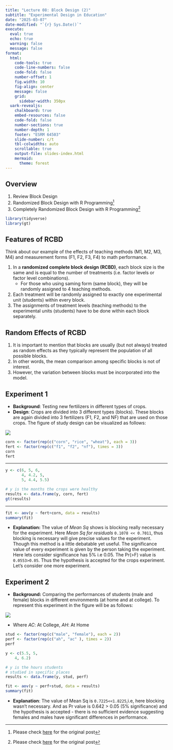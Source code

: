 ```yaml
---
title: "Lecture 08: Block Design (2)"
subtitle: "Experimental Design in Education"
date: "2025-03-07"
date-modified: "`{r} Sys.Date()`"
execute: 
  eval: true
  echo: true
  warning: false
  message: false
format: 
  html:
    code-tools: true
    code-line-numbers: false
    code-fold: false
    number-offset: 1
    fig.width: 10
    fig-align: center
    message: false
    grid:
      sidebar-width: 350px
  uark-revealjs:
    chalkboard: true
    embed-resources: false
    code-fold: false
    number-sections: true
    number-depth: 1
    footer: "ESRM 64503"
    slide-number: c/t
    tbl-colwidths: auto
    scrollable: true
    output-file: slides-index.html
    mermaid:
      theme: forest    
---
```


::: objectives
## Overview {.unnumbered}

1.  Review Block Design
2.  Randomized Block Design with R Programming[^1]
3.  Completely Randomized Block Design with R Programming[^2]
:::

[^1]: Please check [here](https://www.geeksforgeeks.org/randomized-block-design-with-r-programming/) for the original post

[^2]: Please check [here](https://www.geeksforgeeks.org/completely-randomized-design-with-r-programming/?ref=ml_lbp) for the original post

```r
library(tidyverse)
library(gt)
```

## Features of RCBD

::: discussion
Think about our example of the effects of teaching methods (M1, M2, M3, M4) and measurement forms (F1, F2, F3, F4) to math performance.
:::

1.  In a **randomized complete block design (RCBD)**, each block size is the same and is equal to the number of treatments (i.e. factor levels or factor level combinations).
    -   For those who using saming form (same block), they will be randomly assigned to 4 teaching methods.
2.  Each treatment will be randomly assigned to exactly one experimental unit (students) within every block.
3.  The assignments of treatment levels (teaching methods) to the experimental units (students) have to be done within each block separately.

## Random Effects of RCBD 

1.  It is important to mention that blocks are usually (but not always) treated as random effects as they typically represent the population of all possible blocks.
2.  In other words, the mean comparison among specific blocks is not of interest.
3.  However, the variation between blocks must be incorporated into the model.

## Experiment 1

-   **Background**: Testing new fertilizers in different types of crops.
-   **Design**: Crops are divided into 3 different types (blocks). These blocks are again divided into 3 fertilizers (F1, F2, and NF) that are used on those crops. The figure of study design can be visualized as follows:

![](https://media.geeksforgeeks.org/wp-content/uploads/20201014082316/RCBDexample.PNG)

```r
corn <- factor(rep(c("corn", "rice", "wheat"), each = 3)) 
fert <- factor(rep(c("f1", "f2", "nf"), times = 3)) 
corn
fert
```

------------------------------------------------------------------------

```r
y <- c(6, 5, 6, 
       4, 4.2, 5, 
       5, 4.4, 5.5) 

# y is the months the crops were healthy 
results <- data.frame(y, corn, fert) 
gt(results)
```

------------------------------------------------------------------------

```r
fit <- aov(y ~ fert+corn, data = results)				 
summary(fit)
```

-   **Explanation:** The value of *Mean Sq* shows is blocking really necessary for the experiment. Here *Mean Sq for residuals* `0.1078 << 0.7011`, thus blocking is necessary will give precise values for the experiment. Though this method is a little debatable yet useful. The significance value of every experiment is given by the person taking the experiment. Here lets consider significance has 5% i.e 0.05. The Pr(\>F) value is `0.0553>0.05`. Thus the hypothesis is accepted for the crops experiment. Let’s consider one more experiment.

## Experiment 2

-   **Background:** Comparing the performances of students (male and female) blocks in different environments (at home and at college). To represent this experiment in the figure will be as follows:

![](https://media.geeksforgeeks.org/wp-content/uploads/20201015122147/RCBDexample2.PNG)

-   Where *AC*: At College, *AH*: At Home

```r
stud <- factor(rep(c("male", "female"), each = 2)) 
perf <- factor(rep(c("ah", "ac" ), times = 2)) 
perf
```

```r
y <- c(5.5, 5, 
	4, 6.2) 

# y is the hours students 
# studied in specific places 
results <- data.frame(y, stud, perf) 

fit <- aov(y ~ perf+stud, data = results)				 
summary(fit)
```

-   **Explanation**: The value of Mean Sq is `0.7225<<1.8225`,i.e, here blocking wasn’t necessary. And as Pr value is 0.642 \> 0.05 (5% significance) and the hypothesis is accepted - there is no sufficient evidence suggesting females and males have significant differences in performance.
